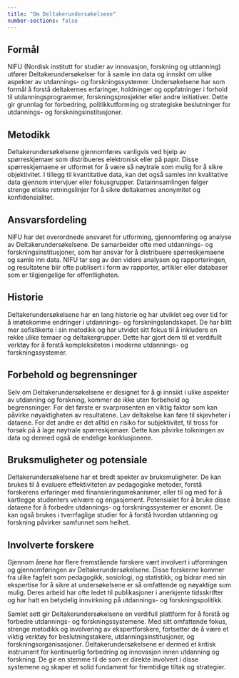 ```yaml
---
title: "Om Deltakerundersøkelsene"
number-sections: false
---
```


## **Formål**

NIFU (Nordisk institutt for studier av innovasjon, forskning og utdanning) utfører Deltakerundersøkelser for å samle inn data og innsikt om ulike aspekter av utdannings- og forskningssystemer. Undersøkelsene har som formål å forstå deltakernes erfaringer, holdninger og oppfatninger i forhold til utdanningsprogrammer, forskningsprosjekter eller andre initiativer. Dette gir grunnlag for forbedring, politikkutforming og strategiske beslutninger for utdannings- og forskningsinstitusjoner.

## **Metodikk**

Deltakerundersøkelsene gjennomføres vanligvis ved hjelp av spørreskjemaer som distribueres elektronisk eller på papir. Disse spørreskjemaene er utformet for å være så nøytrale som mulig for å sikre objektivitet. I tillegg til kvantitative data, kan det også samles inn kvalitative data gjennom intervjuer eller fokusgrupper. Datainnsamlingen følger strenge etiske retningslinjer for å sikre deltakernes anonymitet og konfidensialitet.

## **Ansvarsfordeling**

NIFU har det overordnede ansvaret for utforming, gjennomføring og analyse av Deltakerundersøkelsene. De samarbeider ofte med utdannings- og forskningsinstitusjoner, som har ansvar for å distribuere spørreskjemaene og samle inn data. NIFU tar seg av den videre analysen og rapporteringen, og resultatene blir ofte publisert i form av rapporter, artikler eller databaser som er tilgjengelige for offentligheten.

## **Historie**

Deltakerundersøkelsene har en lang historie og har utviklet seg over tid for å imøtekomme endringer i utdannings- og forskningslandskapet. De har blitt mer sofistikerte i sin metodikk og har utvidet sitt fokus til å inkludere en rekke ulike temaer og deltakergrupper. Dette har gjort dem til et verdifullt verktøy for å forstå kompleksiteten i moderne utdannings- og forskningssystemer.

## **Forbehold og begrensninger**

Selv om Deltakerundersøkelsene er designet for å gi innsikt i ulike aspekter av utdanning og forskning, kommer de ikke uten forbehold og begrensninger. For det første er svarprosenten en viktig faktor som kan påvirke nøyaktigheten av resultatene. Lav deltakelse kan føre til skjevheter i dataene. For det andre er det alltid en risiko for subjektivitet, til tross for forsøk på å lage nøytrale spørreskjemaer. Dette kan påvirke tolkningen av data og dermed også de endelige konklusjonene.

## **Bruksmuligheter og potensiale**

Deltakerundersøkelsene har et bredt spekter av bruksmuligheter. De kan brukes til å evaluere effektiviteten av pedagogiske metoder, forstå forskerens erfaringer med finansieringsmekanismer, eller til og med for å kartlegge studenters velvære og engasjement. Potensialet for å bruke disse dataene for å forbedre utdannings- og forskningssystemer er enormt. De kan også brukes i tverrfaglige studier for å forstå hvordan utdanning og forskning påvirker samfunnet som helhet.

## **Involverte forskere**

Gjennom årene har flere fremstående forskere vært involvert i utformingen og gjennomføringen av Deltakerundersøkelsene. Disse forskerne kommer fra ulike fagfelt som pedagogikk, sosiologi, og statistikk, og bidrar med sin ekspertise for å sikre at undersøkelsene er så omfattende og nøyaktige som mulig. Deres arbeid har ofte ledet til publikasjoner i anerkjente tidsskrifter og har hatt en betydelig innvirkning på utdannings- og forskningspolitikk.

Samlet sett gir Deltakerundersøkelsene en verdifull plattform for å forstå og forbedre utdannings- og forskningssystemene. Med sitt omfattende fokus, strenge metodikk og involvering av ekspertforskere, fortsetter de å være et viktig verktøy for beslutningstakere, utdanningsinstitusjoner, og forskningsorganisasjoner. Deltakerundersøkelsene er dermed et kritisk instrument for kontinuerlig forbedring og innovasjon innen utdanning og forskning. De gir en stemme til de som er direkte involvert i disse systemene og skaper et solid fundament for fremtidige tiltak og strategier.
